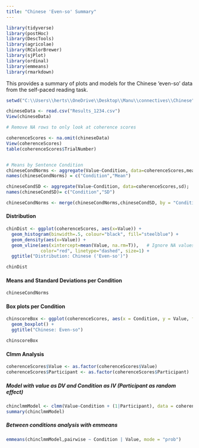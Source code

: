 ```yaml
---
title: "Chinese 'Even-so' Summary"
---
```


```r
library(tidyverse)
library(postHoc)
library(DescTools)
library(agricolae)
library(RColorBrewer)
library(sjPlot)
library(ordinal)
library(emmeans)
library(rmarkdown)
```

This provides a summary of plots and models for the Chinese 'even-so' data from the self-paced reading task.

```r
setwd("C:\\Users\\herts\\OneDrive\\Desktop\\Manu\\connectives\\Chinese")

chineseData <- read.csv("Results_1234.csv")
View(chineseData)

# Remove NA rows to only look at coherence scores

coherenceScores <- na.omit(chineseData)
View(coherenceScores)
table(coherenceScores$TrialNumber)


# Means by Sentence Condition
chineseCondNorms <- aggregate(Value~Condition, data=coherenceScores,mean); 
names(chineseCondNorms) = c("Condition","Mean") 

chineseCondSD <- aggregate(Value~Condition, data=coherenceScores,sd); 
names(chineseCondSD)= c("Condition","SD") 

chineseCondNorms <- merge(chineseCondNorms,chineseCondSD, by = "Condition")
```

#### Distribution
```r
chinDist <- ggplot(coherenceScores, aes(x=Value)) +
  geom_histogram(binwidth=.5, colour="black", fill="steelblue") +
  geom_density(aes(x=Value)) +
  geom_vline(aes(xintercept=mean(Value, na.rm=T)),   # Ignore NA values for mean
             color="red", linetype="dashed", size=1) +
  ggtitle("Distribution: Chinese ('Even-so')")
```

```r
chinDist
```

#### Means and Standard Deviations per Condition
```r
chineseCondNorms
```


#### Box plots per Condition

```r
chinscoreBox <- ggplot(coherenceScores, aes(x = Condition, y = Value, fill = Condition)) +
  geom_boxplot() +
  ggtitle("Chinese: Even-so")
```
```r
chinscoreBox
```

#### Clmm Analysis

```r
coherenceScores$Value <- as.factor(coherenceScores$Value)
coherenceScores$Participant <- as.factor(coherenceScores$Participant)
```

##### Model with value as DV and Condition as IV (Participant as random effect)
```r
chinclmmModel <- clmm(Value~Condition + (1|Participant), data = coherenceScores) 
summary(chinclmmModel) 
```

##### Between conditions analysis with emmeans
```r
emmeans(chinclmmModel,pairwise ~ Condition | Value, mode = "prob")
```
